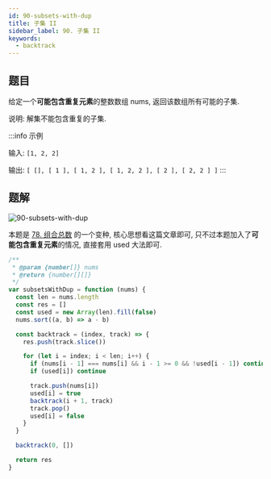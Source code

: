 ```yaml
---
id: 90-subsets-with-dup
title: 子集 II
sidebar_label: 90. 子集 II
keywords:
  - backtrack
---
```


## 题目

给定一个**可能包含重复元素**的整数数组 nums, 返回该数组所有可能的子集.

说明: 解集不能包含重复的子集.

:::info 示例

输入: `[1, 2, 2]`

输出: `[ [], [ 1 ], [ 1, 2 ], [ 1, 2, 2 ], [ 2 ], [ 2, 2 ] ]`
:::

## 题解

![90-subsets-with-dup](../../static/img/90-subsets-with-dup.png)

本题是 [78. 组合总数](/leetcode/medium/78-subsets) 的一个变种, 核心思想看这篇文章即可, 只不过本题加入了**可能包含重复元素**的情况, 直接套用 used 大法即可.

```js
/**
 * @param {number[]} nums
 * @return {number[][]}
 */
var subsetsWithDup = function (nums) {
  const len = nums.length
  const res = []
  const used = new Array(len).fill(false)
  nums.sort((a, b) => a - b)

  const backtrack = (index, track) => {
    res.push(track.slice())

    for (let i = index; i < len; i++) {
      if (nums[i - 1] === nums[i] && i - 1 >= 0 && !used[i - 1]) continue
      if (used[i]) continue

      track.push(nums[i])
      used[i] = true
      backtrack(i + 1, track)
      track.pop()
      used[i] = false
    }
  }

  backtrack(0, [])

  return res
}
```
